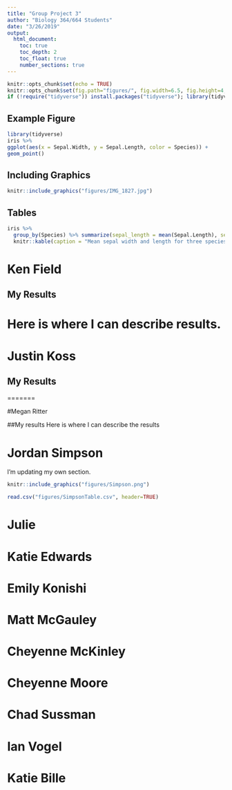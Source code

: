 ```yaml
---
title: "Group Project 3"
author: "Biology 364/664 Students"
date: "3/26/2019"
output:
  html_document:
    toc: true
    toc_depth: 2
    toc_float: true
    number_sections: true
---
```


```r
knitr::opts_chunk$set(echo = TRUE)
knitr::opts_chunk$set(fig.path="figures/", fig.width=6.5, fig.height=4, fig.align="center")
if (!require("tidyverse")) install.packages("tidyverse"); library(tidyverse)
```

## Example Figure

```r
library(tidyverse)
iris %>%
ggplot(aes(x = Sepal.Width, y = Sepal.Length, color = Species)) +
geom_point() 
```

## Including Graphics

```r
knitr::include_graphics("figures/IMG_1827.jpg") 
```

## Tables

```r
iris %>%
  group_by(Species) %>% summarize(sepal_length = mean(Sepal.Length), sepal_width = mean(Sepal.Width)) %>% 
  knitr::kable(caption = "Mean sepal width and length for three species of _Iris_.") 
```


# Ken Field

## My Results

Here is where I can describe results.
=======


# Justin Koss

## My Results

=======

#Megan Ritter

##My results
Here is where I can describe the results

# Jordan Simpson

I'm updating my own section.

```r
knitr::include_graphics("figures/Simpson.png") 
```

```r
read.csv("figures/SimpsonTable.csv", header=TRUE) 
```


# Julie


# Katie Edwards

# Emily Konishi

# Matt McGauley

# Cheyenne McKinley

# Cheyenne Moore

# Chad Sussman

# Ian Vogel

# Katie Bille
